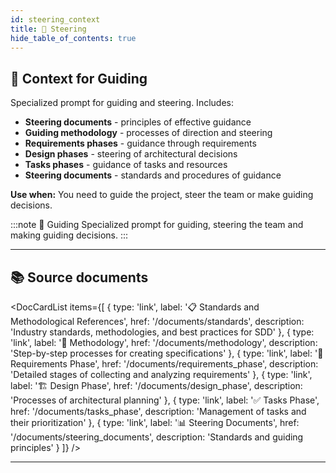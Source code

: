 ```yaml
---
id: steering_context
title: 🎯 Steering
hide_table_of_contents: true
---
```


## 🎯 Context for Guiding

Specialized prompt for guiding and steering. Includes:

- **Steering documents** - principles of effective guidance
- **Guiding methodology** - processes of direction and steering
- **Requirements phases** - guidance through requirements
- **Design phases** - steering of architectural decisions
- **Tasks phases** - guidance of tasks and resources
- **Steering documents** - standards and procedures of guidance

**Use when:** You need to guide the project, steer the team or make guiding decisions.

:::note 🎯 Guiding
Specialized prompt for guiding, steering the team and making guiding decisions.
:::

---

## 📚 Source documents


<DocCardList items={[
  { type: 'link', label: '📋 Standards and Methodological References', href: '/documents/standards', description: 'Industry standards, methodologies, and best practices for SDD' },
  { type: 'link', label: '🔧 Methodology', href: '/documents/methodology', description: 'Step-by-step processes for creating specifications' },
  { type: 'link', label: '📝 Requirements Phase', href: '/documents/requirements_phase', description: 'Detailed stages of collecting and analyzing requirements' },
  { type: 'link', label: '🏗️ Design Phase', href: '/documents/design_phase', description: 'Processes of architectural planning' },
  { type: 'link', label: '✅ Tasks Phase', href: '/documents/tasks_phase', description: 'Management of tasks and their prioritization' },
  { type: 'link', label: '📊 Steering Documents', href: '/documents/steering_documents', description: 'Standards and guiding principles' }
]} />

---


<CopyButton/>


<StandardsDoc />

<MethodologyDoc />

<RequirementsPhaseDoc />

<DesignPhaseDoc />

<TasksPhaseDoc />

<SteeringDocumentsDoc />
